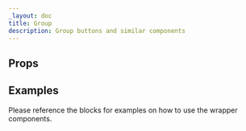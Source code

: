 ```yaml
---
_layout: doc
title: Group
description: Group buttons and similar components
---
```



## Props

<Props />

## Examples

Please reference the blocks for examples on how to use the wrapper components.
